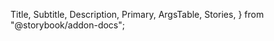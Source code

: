   Title,
  Subtitle,
  Description,
  Primary,
  ArgsTable,
  Stories,
} from "@storybook/addon-docs";

<Title />
<Subtitle />
<Description />
<Primary />
<ArgsTable />
<Stories />

# Uncontrolled vs Controlled Tabs

By default, the `<Tabs />` component controlls the current tab internally.

But you can take control of the this using the `currentTab` and `onChange` props.
This is useful for integrating the Tab component into things like react-router.

```tsx
import { useMemo } from "react";
import { useLocation, useHistory } from "react-router-dom";
import { Tabs, Tab } from "atomic-elements";

const ROUTES = { "/preview": "tab1", "/edit": "tab2" };

function ControlledTabs() {
  const history = useHistory();
  const { pathname } = useLocation();

  const currentTab = ROUTES[pathname];

  const onChange = (tab: string) => {
    const route = Object.entries(ROUTES).find(
      ([route, tabName]) => tab === tabName
    )[0];
    history.push(route);
  };

  return (
    <Tabs
      tabs={{ tab1: "Tab One", tab2: "Tab Two" }}
      currentTab={currentTab}
      onChange={onChange}
    >
      <Tab name="tab1">
        <div> I'm the first tab</div>
      </Tab>

      <Tab name="tab2">
        <div> I'm the second tab</div>
      </Tab>
    </Tabs>
  );
}
```
